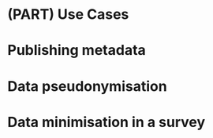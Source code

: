 # (PART) Use Cases


# Publishing metadata {#open-science-questionnaire}

# Data pseudonymisation {#youth-pseudonymisation}

# Data minimisation in a survey {#pet-survey}